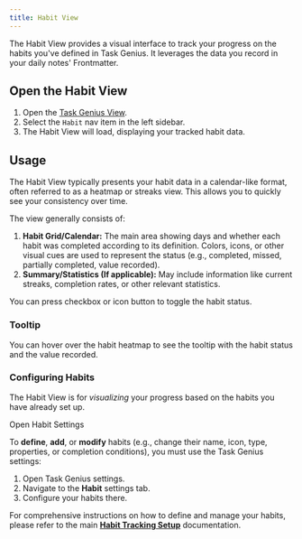 ```yaml
---
title: Habit View
---
```



The Habit View provides a visual interface to track your progress on the habits you've defined in Task Genius. It leverages the data you record in your daily notes' Frontmatter.

<VersionCallout version="8.5.0" />

## Open the Habit View

1.  Open the [Task Genius View](/docs/task-view).
2.  Select the `Habit` nav item in the left sidebar.
3.  The Habit View will load, displaying your tracked habit data.

## Usage

The Habit View typically presents your habit data in a calendar-like format, often referred to as a heatmap or streaks view. This allows you to quickly see your consistency over time.

The view generally consists of:

1.  **Habit Grid/Calendar:** The main area showing days and whether each habit was completed according to its definition. Colors, icons, or other visual cues are used to represent the status (e.g., completed, missed, partially completed, value recorded).
2.  **Summary/Statistics (If applicable):** May include information like current streaks, completion rates, or other relevant statistics.

You can press checkbox or icon button to toggle the habit status.

### Tooltip

You can hover over the habit heatmap to see the tooltip with the habit status and the value recorded.

### Configuring Habits

The Habit View is for _visualizing_ your progress based on the habits you have already set up.

<DeepLinkButton href="obsidian://task-genius/settings?tab=habit">
  Open Habit Settings
</DeepLinkButton>
<DeepLinkFallback />

To **define**, **add**, or **modify** habits (e.g., change their name, icon, type, properties, or completion conditions), you must use the Task Genius settings:

1.  Open Task Genius settings.
2.  Navigate to the **Habit** settings tab.
3.  Configure your habits there.

For comprehensive instructions on how to define and manage your habits, please refer to the main **[Habit Tracking Setup](/docs/habit)** documentation.
